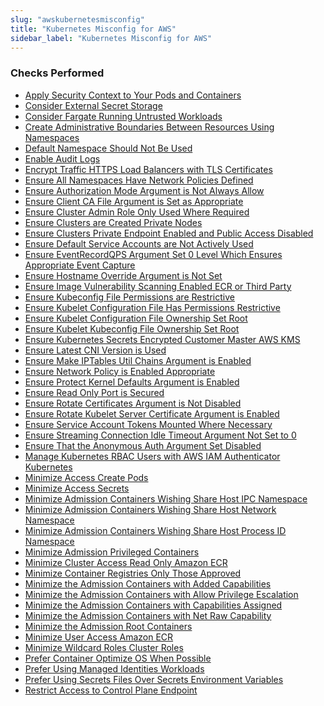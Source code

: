 ```yaml
---
slug: "awskubernetesmisconfig"
title: "Kubernetes Misconfig for AWS"
sidebar_label: "Kubernetes Misconfig for AWS"
---
```


### Checks Performed

- [Apply Security Context to Your Pods and Containers](awskubernetesmisconfig/rules/aws_apply_security_context_your_pods_and_containers)
- [Consider External Secret Storage](awskubernetesmisconfig/rules/aws_consider_external_secret_storage)
- [Consider Fargate Running Untrusted Workloads](awskubernetesmisconfig/rules/aws_consider_fargate_running_untrusted_workloads)
- [Create Administrative Boundaries Between Resources Using Namespaces](awskubernetesmisconfig/rules/aws_create_administrative_boundaries_between_resources_using_namespaces)
- [Default Namespace Should Not Be Used](awskubernetesmisconfig/rules/aws_default_namespace_should_not_be_used)
- [Enable Audit Logs](awskubernetesmisconfig/rules/aws_enable_audit_logs)
- [Encrypt Traffic HTTPS Load Balancers with TLS Certificates](awskubernetesmisconfig/rules/aws_encrypt_traffic_https_load_balancers_with_tls_certificates)
- [Ensure All Namespaces Have Network Policies Defined](awskubernetesmisconfig/rules/aws_ensure_all_namespaces_have_network_policies_defined)
- [Ensure Authorization Mode Argument is Not Always Allow](awskubernetesmisconfig/rules/aws_ensure_authorization_mode_argument_is_not_always_allow)
- [Ensure Client CA File Argument is Set as Appropriate](awskubernetesmisconfig/rules/aws_ensure_client_ca_file_argument_is_set_as_appropriate)
- [Ensure Cluster Admin Role Only Used Where Required](awskubernetesmisconfig/rules/aws_ensure_cluster_admin_role_only_use_where_required)
- [Ensure Clusters are Created Private Nodes](awskubernetesmisconfig/rules/aws_ensure_clusters_are_created_private_nodes)
- [Ensure Clusters Private Endpoint Enabled and Public Access Disabled](awskubernetesmisconfig/rules/aws_ensure_clusters_private_endpoint_enabled_and_public_access_disabled)
- [Ensure Default Service Accounts are Not Actively Used](awskubernetesmisconfig/rules/aws_ensure_default_service_accounts_are_not_actively_used)
- [Ensure EventRecordQPS Argument Set 0 Level Which Ensures Appropriate Event Capture](awskubernetesmisconfig/rules/aws_ensure_eventrecordqps_argument_set_0_level_which_ensures_appropriate_event_capture)
- [Ensure Hostname Override Argument is Not Set](awskubernetesmisconfig/rules/aws_ensure_hostname_override_argument_is_not_set)
- [Ensure Image Vulnerability Scanning Enabled ECR or Third Party](awskubernetesmisconfig/rules/aws_ensure_image_vulnerability_scanning_enabled_ecr_or_third_party)
- [Ensure Kubeconfig File Permissions are Restrictive](awskubernetesmisconfig/rules/aws_ensure_kubeconfig_file_permissions_are_restrictive)
- [Ensure Kubelet Configuration File Has Permissions Restrictive](awskubernetesmisconfig/rules/aws_ensure_kubelet_configuration_file_has_permissions_restrictive)
- [Ensure Kubelet Configuration File Ownership Set Root](awskubernetesmisconfig/rules/aws_ensure_kubelet_configuration_file_ownership_set_root)
- [Ensure Kubelet Kubeconfig File Ownership Set Root](awskubernetesmisconfig/rules/aws_ensure_kubelet_kubeconfig_file_ownership_set_root)
- [Ensure Kubernetes Secrets Encrypted Customer Master AWS KMS](awskubernetesmisconfig/rules/aws_ensure_kubernetes_secrets_encrypted_customer_master_aws_kms)
- [Ensure Latest CNI Version is Used](awskubernetesmisconfig/rules/aws_ensure_latest_cni_version_is_used)
- [Ensure Make IPTables Util Chains Argument is Enabled](awskubernetesmisconfig/rules/aws_ensure_make_iptables_util_chains_argument_is_enabled)
- [Ensure Network Policy is Enabled Appropriate](awskubernetesmisconfig/rules/aws_ensure_network_policy_is_enabled_appropriate)
- [Ensure Protect Kernel Defaults Argument is Enabled](awskubernetesmisconfig/rules/aws_ensure_protect_kernel_defaults_argument_is_enabled)
- [Ensure Read Only Port is Secured](awskubernetesmisconfig/rules/aws_ensure_read_only_port_is_secured)
- [Ensure Rotate Certificates Argument is Not Disabled](awskubernetesmisconfig/rules/aws_ensure_rotate_certificates_argument_is_not_disabled)
- [Ensure Rotate Kubelet Server Certificate Argument is Enabled](awskubernetesmisconfig/rules/aws_ensure_rotate_kubelet_server_certificate_argument_is_enabled)
- [Ensure Service Account Tokens Mounted Where Necessary](awskubernetesmisconfig/rules/aws_ensure_service_account_tokens_mounted_where_necessary)
- [Ensure Streaming Connection Idle Timeout Argument Not Set to 0](awskubernetesmisconfig/rules/aws_ensure_streaming_connection_idle_timeout_argument_not_set_to_0)
- [Ensure That the Anonymous Auth Argument Set Disabled](awskubernetesmisconfig/rules/aws_ensure_that_the_anonymous_auth_argument_set_disabled)
- [Manage Kubernetes RBAC Users with AWS IAM Authenticator Kubernetes](awskubernetesmisconfig/rules/aws_manage_kubernete_rbac_users_with_aws_iam_authenticator_kubernetes)
- [Minimize Access Create Pods](awskubernetesmisconfig/rules/aws_minimize_access_create_pods)
- [Minimize Access Secrets](awskubernetesmisconfig/rules/aws_minimize_access_secrets)
- [Minimize Admission Containers Wishing Share Host IPC Namespace](awskubernetesmisconfig/rules/aws_minimize_admission_containers_wishing_share_host_ipc_namespace)
- [Minimize Admission Containers Wishing Share Host Network Namespace](awskubernetesmisconfig/rules/aws_minimize_admission_containers_wishing_share_host_network_namespace)
- [Minimize Admission Containers Wishing Share Host Process ID Namespace](awskubernetesmisconfig/rules/aws_minimize_admission_containers_wishing_share_host_process_id_namespace)
- [Minimize Admission Privileged Containers](awskubernetesmisconfig/rules/aws_minimize_admission_privileged_containers)
- [Minimize Cluster Access Read Only Amazon ECR](awskubernetesmisconfig/rules/aws_minimize_cluster_access_read_only_amazon_ecr)
- [Minimize Container Registries Only Those Approved](awskubernetesmisconfig/rules/aws_minimize_container_registries_only_those_approved)
- [Minimize the Admission Containers with Added Capabilities](awskubernetesmisconfig/rules/aws_minimize_the_admission_containers_with_added_capabilities)
- [Minimize the Admission Containers with Allow Privilege Escalation](awskubernetesmisconfig/rules/aws_minimize_the_admission_containers_with_allow_privilege_escalation)
- [Minimize the Admission Containers with Capabilities Assigned](awskubernetesmisconfig/rules/aws_minimize_the_admission_containers_with_capabilities_assigned)
- [Minimize the Admission Containers with Net Raw Capability](awskubernetesmisconfig/rules/aws_minimize_the_admission_containers_with_net_raw_capability)
- [Minimize the Admission Root Containers](awskubernetesmisconfig/rules/aws_minimize_the_admission_root_containers)
- [Minimize User Access Amazon ECR](awskubernetesmisconfig/rules/aws_minimize_user_access_amazon_ecr)
- [Minimize Wildcard Roles Cluster Roles](awskubernetesmisconfig/rules/aws_minimize_wildcard_roles_cluster_roles)
- [Prefer Container Optimize OS When Possible](awskubernetesmisconfig/rules/aws_prefer_container_optimize_os_when_possible)
- [Prefer Using Managed Identities Workloads](awskubernetesmisconfig/rules/aws_prefer_using_managed_identities_workloads)
- [Prefer Using Secrets Files Over Secrets Environment Variables](awskubernetesmisconfig/rules/aws_prefer_using_secrets_files_over_secrets_environment_variables)
- [Restrict Access to Control Plane Endpoint](awskubernetesmisconfig/rules/aws_restrict_access_to_control_plane_endpoint)
